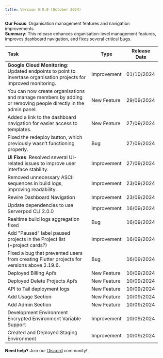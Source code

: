 ```yaml
---
title: Version 0.9.0 (October 2024)
---
```


**Our Focus**: Organisation management features and navigation improvements.  
**Summary:** This release enhances organisation-level management features, improves dashboard navigation, and fixes several critical bugs.


| Task | Type | Release Date |
| :---- | ----- | ----- |
| **Google Cloud Monitoring**: Updated endpoints to point to Invertase organisation projects for improved monitoring.  | Improvement | 01/10/2024 |
| You can now create organisations and manage members by adding or removing people directly in the admin panel.  | New Feature  | 29/09/2024 |
| Added a link to the dashboard navigation for easier access to templates.  | New Feature  | 27/09/2024 |
| Fixed the redeploy button, which previously wasn’t functioning properly. | Bug | 27/09/2024 |
| **UI Fixes**: Resolved several UI-related issues to improve user interface stability. | Improvement | 27/09/2024 |
| Removed unnecessary ASCII sequences in build logs, improving readability. | Improvement | 23/09/2024 |
| Rewire Dashboard Navigation | Improvement | 23/09/2024 |
| Update dependencies to use Serverpod CLI 2.0.0 | Improvement | 16/09/2024 |
| Realtime build logs aggregation fixed | Bug | 16/09/2024 |
| Add "Paused" label paused projects in the Project list (+project cards?) | Improvement | 16/09/2024 |
| Fixed a bug that prevented users from creating Flutter projects for versions above 3.19.6. | Bug  | 16/09/2024 |
| Deployed Billing Api’s | New Feature | 10/09/2024 |
| Deployed Delete Projects Api’s | New Feature | 10/09/2024 |
| API to Tail deployment logs | New Feature | 10/09/2024 |
| Add Usage Section | New Feature | 10/09/2024 |
| Add Admin Section | New Feature | 10/09/2024 |
| Development Environment Encrypted Environment Variable Support | Improvement | 10/09/2024 |
| Created and Deployed Staging Environment | Improvement | 10/09/2024 |

**Need help?** Join our [Discord](https://invertase.link/globe-discord) community! 